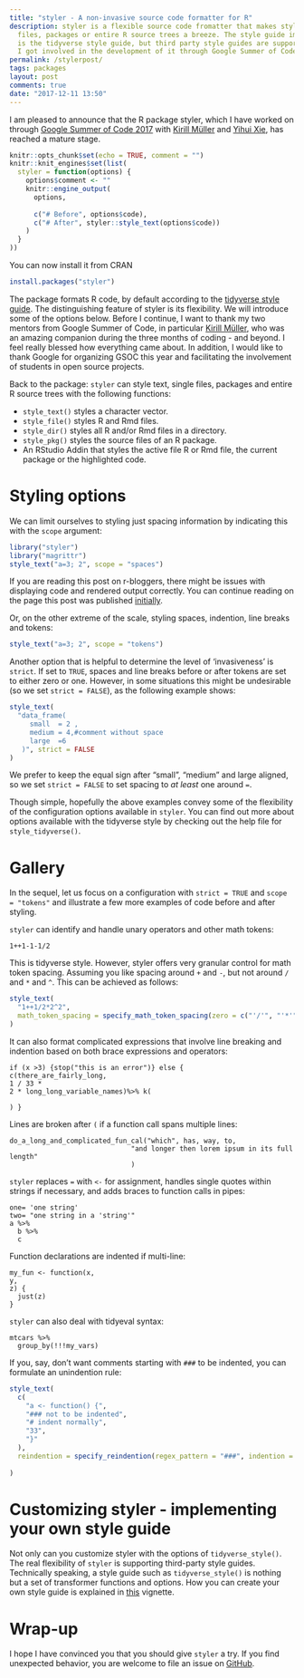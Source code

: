 ```yaml
---
title: "styler - A non-invasive source code formatter for R"
description: styler is a flexible source code fromatter that makes styling 
  files, packages or entire R source trees a breeze. The style guide implemented
  is the tidyverse style guide, but third party style guides are supported.
  I got involved in the development of it through Google Summer of Code 2017.
permalink: /stylerpost/
tags: packages
layout: post
comments: true
date: "2017-12-11 13:50"
---
```


I am pleased to announce that the R package styler, which I have worked on 
through [Google Summer of Code 2017](https://lorenzwalthert.github.io/gsoc2017/)
with [Kirill Müller](https://twitter.com/krlmlr) and [Yihui Xie](https://twitter.com/xieyihui),
has reached a mature stage.
```r
knitr::opts_chunk$set(echo = TRUE, comment = "")
knitr::knit_engines$set(list(
  styler = function(options) {
    options$comment <- ""
    knitr::engine_output(
      options,
      
      c("# Before", options$code),
      c("# After", styler::style_text(options$code))
    )
  }
))

```

You can now install it from CRAN

```r
install.packages("styler")
```


The package formats R code, by default according to the [tidyverse style guide](http://style.tidyverse.org).
The distinguishing feature of styler is its flexibility. We will introduce some
of the options below. Before I continue, I want to thank my two mentors 
from Google Summer of Code, in particular 
[Kirill Müller](https://twitter.com/krlmlr), who was an amazing 
companion during the three months of coding - and beyond. I feel really blessed 
how everything came about. In addition, I would like to thank Google for 
organizing GSOC this year and facilitating the involvement of students in open 
source projects. 

Back to the package: `styler` can style text, single files, packages and entire
R source trees with the following functions:

* `style_text()` styles a character vector.
* `style_file()` styles R and Rmd files.
* `style_dir()` styles all R and/or Rmd files in a directory.
* `style_pkg()` styles the source files of an R package.
* An RStudio Addin that styles the active file R or Rmd file, the current 
  package or the highlighted code.

# Styling options
We can limit ourselves to styling just spacing information by indicating this 
with the `scope` argument:

```r
library("styler")
library("magrittr")
style_text("a=3; 2", scope = "spaces")
```

If you are reading this post on r-bloggers, there might be issues with 
displaying code and rendered output correctly. You can continue reading on 
the page this post was published [initially](https://lorenzwalthert.github.io).

Or, on the other extreme of the scale, styling spaces, indention, line breaks 
and tokens:

```r
style_text("a=3; 2", scope = "tokens")
```

Another option that is helpful to determine the level of 'invasiveness' is
`strict`. If set to `TRUE`, spaces and line breaks before or after tokens are
set to either zero or one. However, in some situations this might be 
undesirable (so we set `strict = FALSE`), as the following example shows:

```r
style_text(
  "data_frame(
     small  = 2 ,
     medium = 4,#comment without space
     large  =6
   )", strict = FALSE
)
```

We prefer to keep the equal sign after "small", "medium" and large aligned,
so we set `strict = FALSE` to set spacing to *at least* one around `=`.

Though simple, hopefully the above examples convey some of the flexibility of 
the configuration options available in `styler`.  You can find out more about
options available with the tidyverse style by checking out the help file for
`style_tidyverse()`. 

# Gallery 

In the sequel, let us focus on a configuration with 
`strict = TRUE` and `scope = "tokens"` and illustrate a few more examples of 
code before and after styling.

`styler` can identify and handle unary operators and other math tokens:

```styler
1++1-1-1/2
```

This is tidyverse style. However, styler offers very granular control for 
math token spacing. Assuming you like spacing around `+` and `-`, but not 
around `/` and `*` and `^`. This can be achieved as follows:
```r
style_text(
  "1++1/2*2^2", 
  math_token_spacing = specify_math_token_spacing(zero = c("'/'", "'*'", "'^'"))
)
```

It can also format complicated expressions that involve line breaking and 
indention based on both brace expressions and operators:

```styler
if (x >3) {stop("this is an error")} else {
c(there_are_fairly_long,
1 / 33 * 
2 * long_long_variable_names)%>% k(

) }
```

Lines are broken after `(` if a function call spans multiple lines:

```styler
do_a_long_and_complicated_fun_cal("which", has, way, to, 
                              "and longer then lorem ipsum in its full length"
                              )
```

`styler` replaces `=` with `<-` for assignment, handles single quotes within 
strings if necessary, and adds braces to function calls in pipes:

```styler
one= 'one string'
two= "one string in a 'string'"
a %>%
  b %>%
  c
```

Function declarations are indented if multi-line:

```styler
my_fun <- function(x, 
y, 
z) {
  just(z)
}
```

`styler` can also deal with tidyeval syntax:

```styler
mtcars %>%
  group_by(!!!my_vars)
```



If you, say, don't want comments starting with `###` to be indented, you can 
formulate an unindention rule:
```r
style_text(
  c(
    "a <- function() {",
    "### not to be indented",
    "# indent normally",
    "33",
    "}"
  ),
  reindention = specify_reindention(regex_pattern = "###", indention = 0)
  
)
```

# Customizing styler - implementing your own style guide

Not only can you customize styler with the options of `tidyverse_style()`. The 
real flexibility of `styler` is supporting third-party style
guides. Technically speaking, a style guide such as `tidyverse_style()` is 
nothing but a set of transformer functions and options. How you can create
your own style guide is explained in [this](http://styler.r-lib.org/articles/customizing_styler.html) 
vignette.

# Wrap-up

I hope I have convinced you that you should give `styler` a try. If you find 
unexpected behavior, you are welcome to file an issue on 
[GitHub](https://github.com/r-lib/styler/issues). 
